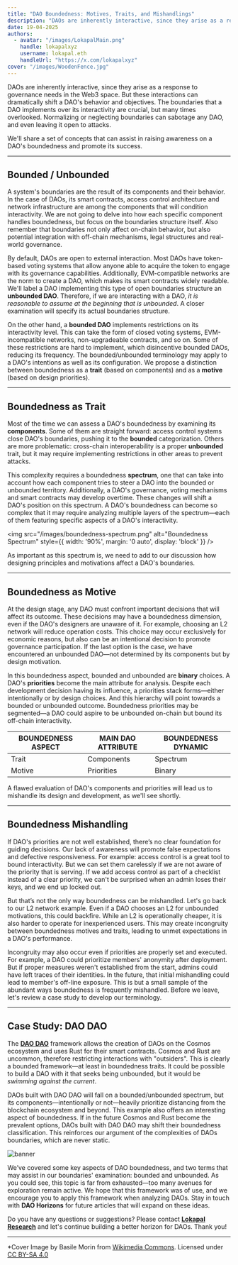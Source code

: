 ```yaml
---
title: "DAO Boundedness: Motives, Traits, and Mishandlings"
description: "DAOs are inherently interactive, since they arise as a response to governance needs in the Web3 space. But these interactions can dramatically shift a DAO's behavior and objectives."
date: 19-04-2025
authors:
  - avatar: "/images/LokapalMain.png"
    handle: lokapalxyz
    username: lokapal.eth
    handleUrl: "https://x.com/lokapalxyz"
cover: "/images/WoodenFence.jpg"
---
```


DAOs are inherently interactive, since they arise as a response to governance needs in the Web3 space. But these interactions can dramatically shift a DAO's behavior and objectives. The boundaries that a DAO implements over its interactivity are crucial, but many times overlooked. Normalizing or neglecting boundaries can sabotage any DAO, and even leaving it open to attacks. 

We'll share a set of concepts that can assist in raising awareness on a DAO's boundedness and promote its success. 

---

## Bounded / Unbounded

A system's boundaries are the result of its components and their behavior. In the case of DAOs, its smart contracts, access control architecture and network infrastructure are among the components that will condition interactivity. We are not going to delve into how each specific component handles boundedness, but focus on the boundaries structure itself. Also remember that boundaries not only affect on-chain behavior, but also potential integration with off-chain mechanisms, legal structures and real-world governance.

By default, DAOs are open to external interaction. Most DAOs have token-based voting systems that allow anyone able to acquire the token to engage with its governance capabilities. Additionally, EVM-compatible networks are the norm to create a DAO, which makes its smart contracts widely readable. We'll label a DAO implementing this type of open boundaries structure an **unbounded DAO**. Therefore, if we are interacting with a DAO, *it is reasonable to assume at the beginning that is unbounded*. A closer examination will specify its actual boundaries structure. 

On the other hand, a **bounded DAO** implements restrictions on its interactivity level. This can take the form of closed voting systems, EVM-incompatible networks, non-upgradeable contracts, and so on. Some of these restrictions are hard to implement, which disincentive bounded DAOs, reducing its frequency. The bounded/unbounded terminology may apply to a DAO's intentions as well as its configuration. We propose a distinction between boundedness as a **trait** (based on components) and as a **motive** (based on design priorities).

---

## Boundedness as Trait

Most of the time we can assess a DAO's boundedness by examining its **components**. Some of them are straight forward: access control systems close DAO's boundaries, pushing it to the **bounded** categorization. Others are more problematic: cross-chain interoperability is a proper **unbounded** trait, but it may require implementing restrictions in other areas to prevent attacks. 

This complexity requires a boundedness **spectrum**, one that can take into account how each component tries to steer a DAO into the bounded or unbounded territory. Additionally, a DAO's governance, voting mechanisms and smart contracts may develop overtime. These changes will shift a DAO's position on this spectrum. A DAO's boundedness can become so complex that it may require analyzing multiple layers of the spectrum—each of them featuring specific aspects of a DAO's interactivity.

<img 
  src="/images/boundedness-spectrum.png" 
  alt="Boundedness Spectrum" 
  style={{ width: '90%', margin: '0 auto', display: 'block' }} 
/>

As important as this spectrum is, we need to add to our discussion how designing principles and motivations affect a DAO's boundaries. 

---

## Boundedness as Motive

At the design stage, any DAO must confront important decisions that will affect its outcome. These decisions may have a boundedness dimension, even if the DAO's designers are unaware of it. For example, choosing an L2 network will reduce operation costs. This choice may occur exclusively for economic reasons, but also can be an intentional decision to promote governance participation. If the last option is the case, we have encountered an unbounded DAO—not determined by its components but by design motivation.

In this boundedness aspect, bounded and unbounded are **binary** choices. A DAO's **priorities** become the main attribute for analysis. Despite each development decision having its influence, a priorities stack forms—either intentionally or by design choices. And this hierarchy will point towards a bounded or unbounded outcome. Boundedness priorities may be segmented—a DAO could aspire to be unbounded on-chain but bound its off-chain interactivity.

| **BOUNDEDNESS ASPECT** | **MAIN DAO ATTRIBUTE** | **BOUNDEDNESS DYNAMIC** |
|---|---|---|
| Trait | Components | Spectrum |
| Motive | Priorities | Binary |

A flawed evaluation of DAO's components and priorities will lead us to mishandle its design and development, as we'll see shortly.

---

## Boundedness Mishandling 

If DAO's priorities are not well established, there’s no clear foundation for guiding decisions. Our lack of awareness will promote false expectations and defective responsiveness. For example: access control is a great tool to bound interactivity. But we can set them carelessly if we are not aware of the priority that is serving. If we add access control as part of a checklist instead of a clear priority, we can't be surprised when an admin loses their keys, and we end up locked out.

But that’s not the only way boundedness can be mishandled. Let's go back to our L2 network example. Even if a DAO chooses an L2 for unbounded motivations, this could backfire. While an L2 is operationally cheaper, it is also harder to operate for inexperienced users. This may create incongruity between boundedness motives and traits, leading to unmet expectations in a DAO's performance.

Incongruity may also occur even if priorities are properly set and executed. For example, a DAO could prioritize members' anonymity after deployment. But if proper measures weren't established from the start, admins could have left traces of their identities. In the future, that initial mishandling could lead to member's off-line exposure. This is but a small sample of the abundant ways boundedness is frequently mishandled. Before we leave, let's review a case study to develop our terminology.

---

## Case Study: DAO DAO

The [**DAO DAO**](https://daodao.zone/) framework allows the creation of DAOs on the Cosmos ecosystem and uses Rust for their smart contracts. Cosmos and Rust are uncommon, therefore restricting interactions with "outsiders". This is clearly a bounded framework—at least in boundedness traits. It could be possible to build a DAO with it that seeks being unbounded, but it would be *swimming against the current*.

DAOs built with DAO DAO will fall on a bounded/unbounded spectrum, but its components—intentionally or not—heavily prioritize distancing from the blockchain ecosystem and beyond. This example also offers an interesting aspect of boundedness. If in the future Cosmos and Rust become the prevalent options, DAOs built with DAO DAO may shift their boundedness classification. This reinforces our argument of the complexities of DAOs boundaries, which are never static.

![banner](/images/banner.png)

We’ve covered some key aspects of DAO boundedness, and two terms that may assist in our boundaries' examination: bounded and unbounded. As you could see, this topic is far from exhausted—too many avenues for exploration remain active. We hope that this framework was of use, and we encourage you to apply this framework when analyzing DAOs. Stay in touch with **DAO Horizons** for future articles that will expand on these ideas.

Do you have any questions or suggestions? Please contact [**Lokapal Research**](/en/about/) and let's continue building a better horizon for DAOs. Thank you!

---

*Cover Image by Basile Morin from [Wikimedia Commons](https://commons.wikimedia.org/wiki/File:Wooden_fence_in_Si_Phan_Don.jpg). Licensed under [CC BY-SA 4.0](https://creativecommons.org/licenses/by-sa/4.0/)